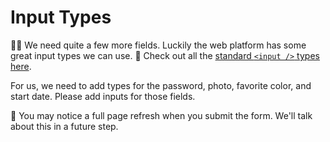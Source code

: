 # Input Types

👨‍💼 We need quite a few more fields. Luckily the web platform has some great
input types we can use. 📜 Check out all the
[standard `<input />` types here](https://developer.mozilla.org/en-US/docs/Web/HTML/Element/Input#input_types).

For us, we need to add types for the password, photo, favorite color, and start
date. Please add inputs for those fields.

<callout-info>
🦉 You may notice a full page refresh when you submit the form. We'll talk about
this in a future step.
</callout-info>